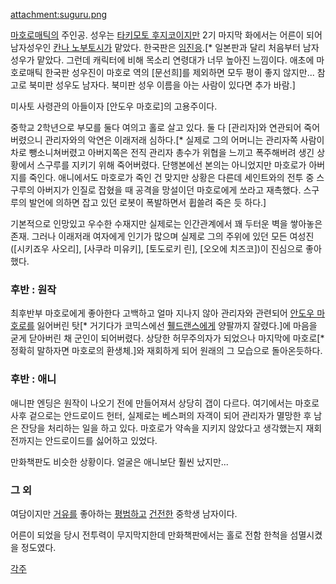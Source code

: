 attachment:suguru.png

[[마호로매틱]]의 주인공. 성우는 [[타키모토 후지코]]이지만 2기 마지막 화에서는 어른이 되어 남자성우인 [[칸나 노부토시]]가 맡았다. 한국판은 [[임진응]].[* 일본판과 달리 처음부터 남자성우가 맡았다. 그런데 캐릭터에 비해 목소리 연령대가 너무 높아진 느낌이다. 애초에 마호로매틱 한국판 성우진이 마호로 역의 [문선희]를 제외하면 모두 평이 좋지 않지만... 참고로 북미판 성우도 남자다. 북미판 성우 이름을 아는 사람이 있다면 추가 바람.]

미사토 사령관의 아들이자 [안도우 마호로]의 고용주이다.

중학교 2학년으로 부모를 둘다 여의고 홀로 살고 있다. 둘 다 [관리자]와 연관되어 죽어버렸으니 관리자와의 악연은 이래저래 심하다.[* 실제로 그의 어머니는 관리자쪽 사람이 차로 뺑소니쳐버렸고 아버지쪽은 전직 관리자 총수가 위협을 느끼고 폭주해버려 생긴 상황에서 스구루를 지키기 위해 죽어버렸다. 단행본에선 본의는 아니었지만 마호로가 아버지를 죽인다. 애니에서도 마호로가 죽인 건 맞지만 상황은 다른데 세인트와의 전투 중 스구루의 아버지가 인질로 잡혔을 때 공격을 망설이던 마호로에게 쏘라고 재촉했다. 스구루의 발언에 의하면 잡고 있던 로봇이 폭발하면서 휩쓸려 죽은 듯 하다.]

기본적으로 인망있고 우수한 수재지만 실제로는 인간관계에서 꽤 두터운 벽을 쌓아놓은 존재. 그러나 이래저래 여자에게 인기가 많으며 실제로 그의 주위에 있던 모든 여성진([시키죠우 사오리], [사쿠라 미유키], [토도로키 린], [오오에 치즈코])이 진심으로 좋아했다.

=== 후반 : 원작 ===
최후반부 마호로에게 좋아한다 고백하고 얼마 지나지 않아 관리자와 관련되어 [[안도우 마호로]]를 잃어버린 탓[* 거기다가 코믹스에선 [[휄드랜스]]에게 양팔까지 잘렸다.]에 마음을 굳게 닫아버린 채 군인이 되어버렸다.
상당한 허무주의자가 되었으나 마지막에 마호로[* 정확히 말하자면 마호로의 환생체.]와 재회하게 되어 원래의 그 모습으로 돌아온듯하다.

=== 후반 : 애니 ===
애니판 엔딩은 원작이 나오기 전에 만들어져서 상당히 갭이 다르다.
여기에서는 마호로 사후 겉으로는 안드로이드 헌터, 실제로는 베스퍼의 자객이 되어 관리자가 멸망한 후 남은 잔당을 처리하는 일을 하고 있다. 마호로가 약속을 지키지 않았다고 생각했는지 재회 전까지는 안드로이드를 싫어하고 있었다.

만화책판도 비슷한 상황이다. 얼굴은 애니보단 훨씬 났지만...
=== 그 외 ===
여담이지만 [[거유]]를 좋아하는 [[평범]]하고 [[건전]]한 중학생 남자이다.

어른이 되었을 당시 전투력이 무지막지한데 만화책판에서는 홀로 전함 한척을 섬멸시켰을 정도였다.

[[각주]]

